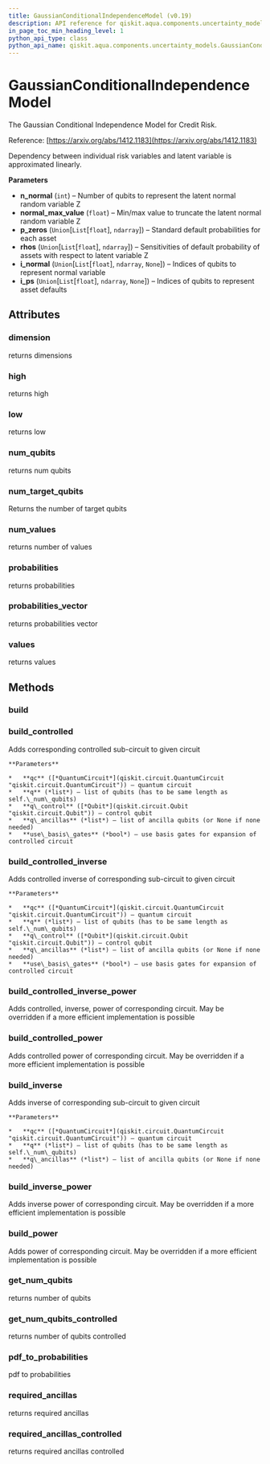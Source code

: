 ```yaml
---
title: GaussianConditionalIndependenceModel (v0.19)
description: API reference for qiskit.aqua.components.uncertainty_models.GaussianConditionalIndependenceModel in qiskit v0.19
in_page_toc_min_heading_level: 1
python_api_type: class
python_api_name: qiskit.aqua.components.uncertainty_models.GaussianConditionalIndependenceModel
---
```


# GaussianConditionalIndependenceModel

<Class id="qiskit.aqua.components.uncertainty_models.GaussianConditionalIndependenceModel" isDedicatedPage={true} github="https://github.com/qiskit-community/qiskit-aqua/tree/stable/0.7/qiskit/aqua/components/uncertainty_models/gaussian_conditional_independence_model.py" signature="GaussianConditionalIndependenceModel(n_normal, normal_max_value, p_zeros, rhos, i_normal=None, i_ps=None)" modifiers="class">
  The Gaussian Conditional Independence Model for Credit Risk.

  Reference: [https://arxiv.org/abs/1412.1183](https://arxiv.org/abs/1412.1183)

  Dependency between individual risk variables and latent variable is approximated linearly.

  **Parameters**

  *   **n\_normal** (`int`) – Number of qubits to represent the latent normal random variable Z
  *   **normal\_max\_value** (`float`) – Min/max value to truncate the latent normal random variable Z
  *   **p\_zeros** (`Union`\[`List`\[`float`], `ndarray`]) – Standard default probabilities for each asset
  *   **rhos** (`Union`\[`List`\[`float`], `ndarray`]) – Sensitivities of default probability of assets with respect to latent variable Z
  *   **i\_normal** (`Union`\[`List`\[`float`], `ndarray`, `None`]) – Indices of qubits to represent normal variable
  *   **i\_ps** (`Union`\[`List`\[`float`], `ndarray`, `None`]) – Indices of qubits to represent asset defaults

  ## Attributes

  <span id="gaussianconditionalindependencemodel-dimension" />

  ### dimension

  <Attribute id="qiskit.aqua.components.uncertainty_models.GaussianConditionalIndependenceModel.dimension">
    returns dimensions
  </Attribute>

  <span id="gaussianconditionalindependencemodel-high" />

  ### high

  <Attribute id="qiskit.aqua.components.uncertainty_models.GaussianConditionalIndependenceModel.high">
    returns high
  </Attribute>

  <span id="gaussianconditionalindependencemodel-low" />

  ### low

  <Attribute id="qiskit.aqua.components.uncertainty_models.GaussianConditionalIndependenceModel.low">
    returns low
  </Attribute>

  <span id="gaussianconditionalindependencemodel-num-qubits" />

  ### num\_qubits

  <Attribute id="qiskit.aqua.components.uncertainty_models.GaussianConditionalIndependenceModel.num_qubits">
    returns num qubits
  </Attribute>

  <span id="gaussianconditionalindependencemodel-num-target-qubits" />

  ### num\_target\_qubits

  <Attribute id="qiskit.aqua.components.uncertainty_models.GaussianConditionalIndependenceModel.num_target_qubits">
    Returns the number of target qubits
  </Attribute>

  <span id="gaussianconditionalindependencemodel-num-values" />

  ### num\_values

  <Attribute id="qiskit.aqua.components.uncertainty_models.GaussianConditionalIndependenceModel.num_values">
    returns number of values
  </Attribute>

  <span id="gaussianconditionalindependencemodel-probabilities" />

  ### probabilities

  <Attribute id="qiskit.aqua.components.uncertainty_models.GaussianConditionalIndependenceModel.probabilities">
    returns probabilities
  </Attribute>

  <span id="gaussianconditionalindependencemodel-probabilities-vector" />

  ### probabilities\_vector

  <Attribute id="qiskit.aqua.components.uncertainty_models.GaussianConditionalIndependenceModel.probabilities_vector">
    returns probabilities vector
  </Attribute>

  <span id="gaussianconditionalindependencemodel-values" />

  ### values

  <Attribute id="qiskit.aqua.components.uncertainty_models.GaussianConditionalIndependenceModel.values">
    returns values
  </Attribute>

  ## Methods

  <span id="gaussianconditionalindependencemodel-build" />

  ### build

  <Function id="qiskit.aqua.components.uncertainty_models.GaussianConditionalIndependenceModel.build" signature="GaussianConditionalIndependenceModel.build(qc, q, q_ancillas=None, params=None)" />

  <span id="gaussianconditionalindependencemodel-build-controlled" />

  ### build\_controlled

  <Function id="qiskit.aqua.components.uncertainty_models.GaussianConditionalIndependenceModel.build_controlled" signature="GaussianConditionalIndependenceModel.build_controlled(qc, q, q_control, q_ancillas=None, use_basis_gates=True)">
    Adds corresponding controlled sub-circuit to given circuit

    **Parameters**

    *   **qc** ([*QuantumCircuit*](qiskit.circuit.QuantumCircuit "qiskit.circuit.QuantumCircuit")) – quantum circuit
    *   **q** (*list*) – list of qubits (has to be same length as self.\_num\_qubits)
    *   **q\_control** ([*Qubit*](qiskit.circuit.Qubit "qiskit.circuit.Qubit")) – control qubit
    *   **q\_ancillas** (*list*) – list of ancilla qubits (or None if none needed)
    *   **use\_basis\_gates** (*bool*) – use basis gates for expansion of controlled circuit
  </Function>

  <span id="gaussianconditionalindependencemodel-build-controlled-inverse" />

  ### build\_controlled\_inverse

  <Function id="qiskit.aqua.components.uncertainty_models.GaussianConditionalIndependenceModel.build_controlled_inverse" signature="GaussianConditionalIndependenceModel.build_controlled_inverse(qc, q, q_control, q_ancillas=None, use_basis_gates=True)">
    Adds controlled inverse of corresponding sub-circuit to given circuit

    **Parameters**

    *   **qc** ([*QuantumCircuit*](qiskit.circuit.QuantumCircuit "qiskit.circuit.QuantumCircuit")) – quantum circuit
    *   **q** (*list*) – list of qubits (has to be same length as self.\_num\_qubits)
    *   **q\_control** ([*Qubit*](qiskit.circuit.Qubit "qiskit.circuit.Qubit")) – control qubit
    *   **q\_ancillas** (*list*) – list of ancilla qubits (or None if none needed)
    *   **use\_basis\_gates** (*bool*) – use basis gates for expansion of controlled circuit
  </Function>

  <span id="gaussianconditionalindependencemodel-build-controlled-inverse-power" />

  ### build\_controlled\_inverse\_power

  <Function id="qiskit.aqua.components.uncertainty_models.GaussianConditionalIndependenceModel.build_controlled_inverse_power" signature="GaussianConditionalIndependenceModel.build_controlled_inverse_power(qc, q, q_control, power, q_ancillas=None, use_basis_gates=True)">
    Adds controlled, inverse, power of corresponding circuit. May be overridden if a more efficient implementation is possible
  </Function>

  <span id="gaussianconditionalindependencemodel-build-controlled-power" />

  ### build\_controlled\_power

  <Function id="qiskit.aqua.components.uncertainty_models.GaussianConditionalIndependenceModel.build_controlled_power" signature="GaussianConditionalIndependenceModel.build_controlled_power(qc, q, q_control, power, q_ancillas=None, use_basis_gates=True)">
    Adds controlled power of corresponding circuit. May be overridden if a more efficient implementation is possible
  </Function>

  <span id="gaussianconditionalindependencemodel-build-inverse" />

  ### build\_inverse

  <Function id="qiskit.aqua.components.uncertainty_models.GaussianConditionalIndependenceModel.build_inverse" signature="GaussianConditionalIndependenceModel.build_inverse(qc, q, q_ancillas=None)">
    Adds inverse of corresponding sub-circuit to given circuit

    **Parameters**

    *   **qc** ([*QuantumCircuit*](qiskit.circuit.QuantumCircuit "qiskit.circuit.QuantumCircuit")) – quantum circuit
    *   **q** (*list*) – list of qubits (has to be same length as self.\_num\_qubits)
    *   **q\_ancillas** (*list*) – list of ancilla qubits (or None if none needed)
  </Function>

  <span id="gaussianconditionalindependencemodel-build-inverse-power" />

  ### build\_inverse\_power

  <Function id="qiskit.aqua.components.uncertainty_models.GaussianConditionalIndependenceModel.build_inverse_power" signature="GaussianConditionalIndependenceModel.build_inverse_power(qc, q, power, q_ancillas=None)">
    Adds inverse power of corresponding circuit. May be overridden if a more efficient implementation is possible
  </Function>

  <span id="gaussianconditionalindependencemodel-build-power" />

  ### build\_power

  <Function id="qiskit.aqua.components.uncertainty_models.GaussianConditionalIndependenceModel.build_power" signature="GaussianConditionalIndependenceModel.build_power(qc, q, power, q_ancillas=None)">
    Adds power of corresponding circuit. May be overridden if a more efficient implementation is possible
  </Function>

  <span id="gaussianconditionalindependencemodel-get-num-qubits" />

  ### get\_num\_qubits

  <Function id="qiskit.aqua.components.uncertainty_models.GaussianConditionalIndependenceModel.get_num_qubits" signature="GaussianConditionalIndependenceModel.get_num_qubits()">
    returns number of qubits
  </Function>

  <span id="gaussianconditionalindependencemodel-get-num-qubits-controlled" />

  ### get\_num\_qubits\_controlled

  <Function id="qiskit.aqua.components.uncertainty_models.GaussianConditionalIndependenceModel.get_num_qubits_controlled" signature="GaussianConditionalIndependenceModel.get_num_qubits_controlled()">
    returns number of qubits controlled
  </Function>

  <span id="gaussianconditionalindependencemodel-pdf-to-probabilities" />

  ### pdf\_to\_probabilities

  <Function id="qiskit.aqua.components.uncertainty_models.GaussianConditionalIndependenceModel.pdf_to_probabilities" signature="GaussianConditionalIndependenceModel.pdf_to_probabilities(pdf, low, high, num_values)" modifiers="static">
    pdf to probabilities
  </Function>

  <span id="gaussianconditionalindependencemodel-required-ancillas" />

  ### required\_ancillas

  <Function id="qiskit.aqua.components.uncertainty_models.GaussianConditionalIndependenceModel.required_ancillas" signature="GaussianConditionalIndependenceModel.required_ancillas()">
    returns required ancillas
  </Function>

  <span id="gaussianconditionalindependencemodel-required-ancillas-controlled" />

  ### required\_ancillas\_controlled

  <Function id="qiskit.aqua.components.uncertainty_models.GaussianConditionalIndependenceModel.required_ancillas_controlled" signature="GaussianConditionalIndependenceModel.required_ancillas_controlled()">
    returns required ancillas controlled
  </Function>
</Class>

